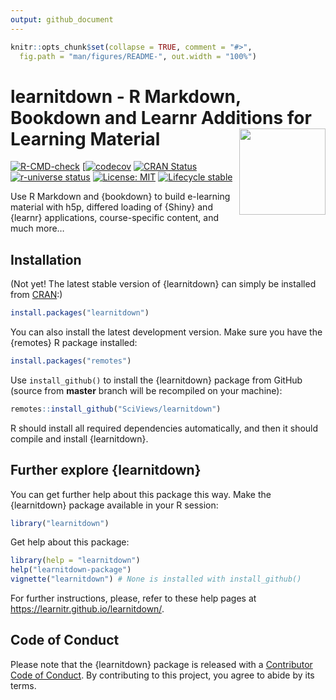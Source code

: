 ```yaml
---
output: github_document
---
```


<!-- README.md is generated from README.Rmd. Please edit that file -->

```r
knitr::opts_chunk$set(collapse = TRUE, comment = "#>",
  fig.path = "man/figures/README-", out.width = "100%")
```

# learnitdown - R Markdown, Bookdown and Learnr Additions for Learning Material <a href="https://learnitr.github.io/learnitdown/"><img src="man/figures/logo.png" align="right" height="138" /></a>

<!-- badges: start -->

[![R-CMD-check](https://github.com/learnitr/learnitdown/actions/workflows/R-CMD-check.yaml/badge.svg)](https://github.com/learnitr/learnitdown/actions/workflows/R-CMD-check.yaml)
[[![codecov](https://codecov.io/gh/learnitr/learnitdown/graph/badge.svg?token=1YyLPD4HkZ)](https://app.codecov.io/gh/learnitr/learnitdown)
[![CRAN Status](https://www.r-pkg.org/badges/version/learnitdown)](https://cran.r-project.org/package=learnitdown)
[![r-universe status](https://learnitr.r-universe.dev/badges/learnitdown)](https://learnitr.r-universe.dev/learnitdown)
[![License: MIT](https://img.shields.io/badge/License-MIT-yellow.svg)](https://opensource.org/licenses/MIT)
[![Lifecycle stable](https://img.shields.io/badge/lifecycle-stable-brightgreen.svg)](https://lifecycle.r-lib.org/articles/stages.html#stable)
<!-- badges: end -->

Use R Markdown and {bookdown} to build e-learning material with h5p, differed loading of {Shiny} and {learnr} applications, course-specific content, and much more...

## Installation

(Not yet! The latest stable version of {learnitdown} can simply be installed from [CRAN](http://cran.r-project.org):)

``` r
install.packages("learnitdown")
```

You can also install the latest development version. Make sure you have the {remotes} R package installed:

``` r
install.packages("remotes")
```

Use `install_github()` to install the {learnitdown} package from GitHub (source from **master** branch will be recompiled on your machine):

``` r
remotes::install_github("SciViews/learnitdown")
```

R should install all required dependencies automatically, and then it should compile and install {learnitdown}.

## Further explore {learnitdown}

You can get further help about this package this way. Make the {learnitdown} package available in your R session:

``` r
library("learnitdown")
```

Get help about this package:

``` r
library(help = "learnitdown")
help("learnitdown-package")
vignette("learnitdown") # None is installed with install_github()
```

For further instructions, please, refer to these help pages at <https://learnitr.github.io/learnitdown/>.

## Code of Conduct

Please note that the {learnitdown} package is released with a [Contributor Code of Conduct](https://contributor-covenant.org/version/2/1/CODE_OF_CONDUCT.html). By contributing to this project, you agree to abide by its terms.
